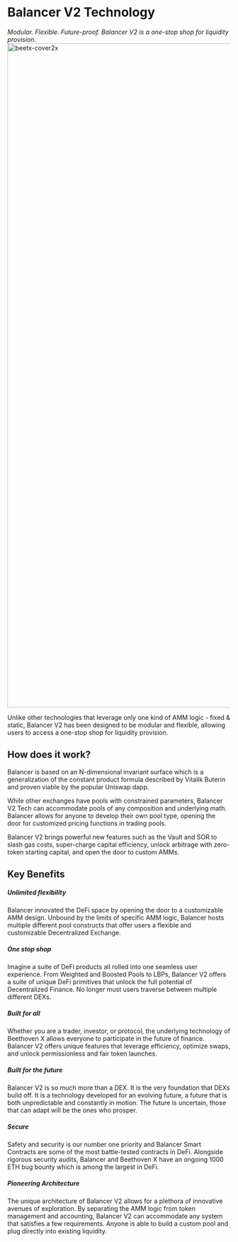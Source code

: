 # Balancer V2 Technology
_Modular. Flexible. Future-proof. Balancer V2 is a one-stop shop for liquidity provision._ 
<img width="1500" alt="beetx-cover2x " src="https://user-images.githubusercontent.com/109503546/207383967-10a9d3e6-3ba3-44e5-b644-75b8f74445f1.png" />

Unlike other technologies that leverage only one kind of AMM logic - fixed & static, Balancer V2 has been designed to be modular and flexible, allowing users to access a one-stop shop for liquidity provision. 

## How does it work?

Balancer is based on an N-dimensional invariant surface which is a generalization of the constant product formula described by Vitalik Buterin and proven viable by the popular Uniswap dapp.

While other exchanges have pools with constrained parameters, Balancer V2 Tech can accommodate pools of any composition and underlying math. Balancer allows for anyone to develop their own pool type, opening the door for customized pricing functions in trading pools.

Balancer V2 brings powerful new features such as the Vault and SOR to slash gas costs, super-charge capital efficiency, unlock arbitrage with zero-token starting capital, and open the door to custom AMMs.


## Key Benefits

##### Unlimited flexibility
Balancer innovated the DeFi space by opening the door to a customizable AMM design. Unbound by the limits of specific AMM logic, Balancer hosts multiple different pool constructs that offer users a flexible and customizable Decentralized Exchange.

##### One stop shop
Imagine a suite of DeFi products all rolled into one seamless user experience. From Weighted and Boosted Pools to LBPs, Balancer V2 offers a suite of unique DeFi primitives that unlock the full potential of Decentralized Finance. No longer must users traverse between multiple different DEXs.

##### Built for all
Whether you are a trader, investor, or protocol, the underlying technology of Beethoven X allows everyone to participate in the future of finance. Balancer V2 offers unique features that leverage efficiency, optimize swaps, and unlock permissionless and fair token launches.

##### Built for the future
Balancer V2 is so much more than a DEX. It is the very foundation that DEXs build off. It is a technology developed for an evolving future, a future that is both unpredictable and constantly in motion. The future is uncertain, those that can adapt will be the ones who prosper.

##### Secure
Safety and security is our number one priority and Balancer Smart Contracts are some of the most battle-tested contracts in DeFi. Alongside rigorous security audits, Balancer and Beethoven X have an ongoing 1000 ETH bug bounty which is among the largest in DeFi.

##### Pioneering Architecture
The unique architecture of Balancer V2 allows for a plethora of innovative avenues of exploration. By separating the AMM logic from token management and accounting, Balancer V2 can accommodate any system that satisfies a few requirements. Anyone is able to build a custom pool and plug directly into existing liquidity. 
